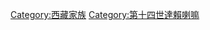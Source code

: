 {{Commonscat|Family of the 14th Dalai Lama}}
[[Category:西藏家族|Category:西藏家族]]
[[Category:第十四世達賴喇嘛|Category:第十四世達賴喇嘛]]